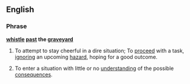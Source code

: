 ==English==

===Phrase===
'''[[whistle]] [[past]] the [[graveyard]]'''

# {{idiom|US}} To attempt to stay cheerful in a dire situation; To [[proceed]] with a task, [[ignoring]] an upcoming [[hazard]], hoping for a good outcome. 
# {{idiom|US}} To enter a situation with little or no [[understanding]] of the possible [[consequences]].